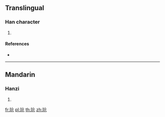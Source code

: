 {{also|瑲}}
==Translingual==

===Han character===
{{Han char|rn=96|rad=玉|as=04|sn=8|four=|canj=MGOSU}}

# {{defn|Han|sort=玉04}}

====References====
* {{Han ref|kx=0728.211|hdz=21104.140|uh=73B1|ud=29617}}

----

==Mandarin==

===Hanzi===
{{cmn-hanzi|tra=瑲|pin=[[qiāng]] ([[qiang1]])|wg=ch'iang<sup>1</sup>}}

# {{defn|lang=cmn|sort=玉04}}

[[fr:玱]]
[[pl:玱]]
[[th:玱]]
[[zh:玱]]